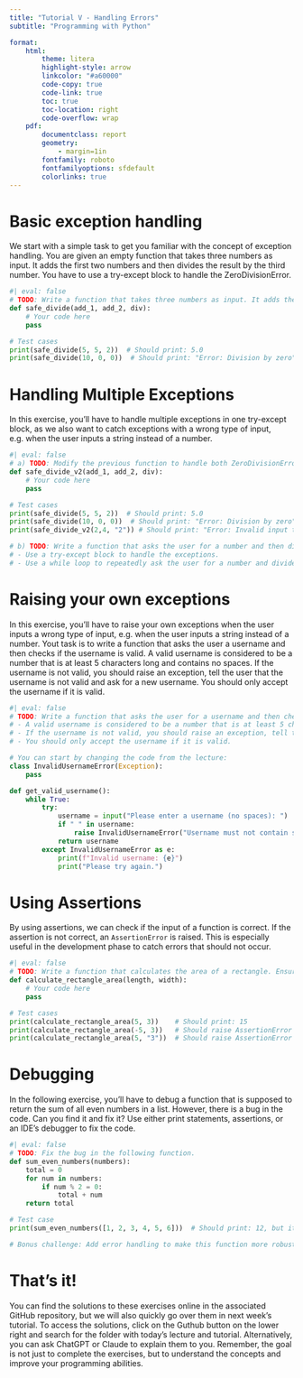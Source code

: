 ```yaml
---
title: "Tutorial V - Handling Errors"
subtitle: "Programming with Python"

format:
    html:
        theme: litera
        highlight-style: arrow
        linkcolor: "#a60000"
        code-copy: true
        code-link: true
        toc: true
        toc-location: right
        code-overflow: wrap
    pdf: 
        documentclass: report
        geometry:
            - margin=1in
        fontfamily: roboto
        fontfamilyoptions: sfdefault
        colorlinks: true
---
```


# Basic exception handling
We start with a simple task to get you familiar with the concept of exception handling. You are given an empty function that takes three numbers as input. It adds the first two numbers and then divides the result by the third number. You have to use a try-except block to handle the ZeroDivisionError.

```python
#| eval: false
# TODO: Write a function that takes three numbers as input. It adds the first two numbers and then divides the result by the third number. Use a try-except block to handle the ZeroDivisionError.
def safe_divide(add_1, add_2, div):
    # Your code here
    pass

# Test cases
print(safe_divide(5, 5, 2))  # Should print: 5.0
print(safe_divide(10, 0, 0))  # Should print: "Error: Division by zero"
```

# Handling Multiple Exceptions

In this exercise, you'll have to handle multiple exceptions in one try-except block, as we also want to catch exceptions with a wrong type of input, e.g. when the user inputs a string instead of a number.

```python
#| eval: false
# a) TODO: Modify the previous function to handle both ZeroDivisionError and TypeError
def safe_divide_v2(add_1, add_2, div):
    # Your code here
    pass

# Test cases
print(safe_divide(5, 5, 2))  # Should print: 5.0
print(safe_divide(10, 0, 0))  # Should print: "Error: Division by zero"
print(safe_divide_v2(2,4, "2")) # Should print: "Error: Invalid input types"

# b) TODO: Write a function that asks the user for a number and then divides it by a second number inputted by the user.
# - Use a try-except block to handle the exceptions.
# - Use a while loop to repeatedly ask the user for a number and divide it by a second number until the user inputs "no" to the question "Do you want to continue?".
```

# Raising your own exceptions
In this exercise, you'll have to raise your own exceptions when the user inputs a wrong type of input, e.g. when the user inputs a string instead of a number. Yout task is to write a function that asks the user a username and then checks if the username is valid. A valid username is considered to be a number that is at least 5 characters long and contains no spaces. If the username is not valid, you should raise an exception, tell the user that the username is not valid and ask for a new username. You should only accept the username if it is valid.

```python
#| eval: false
# TODO: Write a function that asks the user for a username and then checks if the username is valid.
# - A valid username is considered to be a number that is at least 5 characters long and contains no spaces.
# - If the username is not valid, you should raise an exception, tell the user that the username is not valid and ask for a new username.
# - You should only accept the username if it is valid.

# You can start by changing the code from the lecture:
class InvalidUsernameError(Exception):
    pass

def get_valid_username():
    while True:
        try:
            username = input("Please enter a username (no spaces): ")
            if " " in username: 
                raise InvalidUsernameError("Username must not contain spaces.")
            return username
        except InvalidUsernameError as e:
            print(f"Invalid username: {e}")
            print("Please try again.")

```

# Using Assertions
By using assertions, we can check if the input of a function is correct. If the assertion is not correct, an `AssertionError` is raised. This is especially useful in the development phase to catch errors that should not occur.

```python
#| eval: false
# TODO: Write a function that calculates the area of a rectangle. Ensure that the length and width are positive numbers.
def calculate_rectangle_area(length, width):
    # Your code here
    pass

# Test cases
print(calculate_rectangle_area(5, 3))    # Should print: 15
print(calculate_rectangle_area(-5, 3))   # Should raise AssertionError
print(calculate_rectangle_area(5, "3"))  # Should raise AssertionError
```

# Debugging
In the following exercise, you'll have to debug a function that is supposed to return the sum of all even numbers in a list. However, there is a bug in the code. Can you find it and fix it? Use either print statements, assertions, or an IDE's debugger to fix the code.

```python
#| eval: false
# TODO: Fix the bug in the following function.
def sum_even_numbers(numbers):
    total = 0
    for num in numbers:
        if num % 2 = 0:
            total + num
    return total

# Test case
print(sum_even_numbers([1, 2, 3, 4, 5, 6]))  # Should print: 12, but it's not working correctly

# Bonus challenge: Add error handling to make this function more robust
```

# That's it!
You can find the solutions to these exercises online in the associated GitHub repository, but we will also quickly go over them in next week's tutorial. To access the solutions, click on the Guthub button on the lower right and search for the folder with today's lecture and tutorial. Alternatively, you can ask ChatGPT or Claude to explain them to you. Remember, the goal is not just to complete the exercises, but to understand the concepts and improve your programming abilities.

